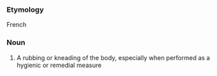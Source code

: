 ===Etymology===
French
===Noun===
#A rubbing or kneading of the body, especially when performed as a hygienic or remedial measure